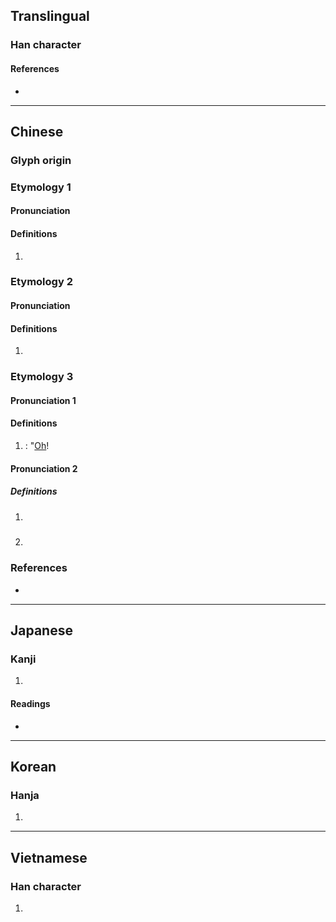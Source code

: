 {{character info}}
==Translingual==

===Han character===
{{Han char|rn=30|rad=口|as=13|sn=16|four=67034|canj=RHBK|ids=⿰口奥 (G),⿰口奧 (HTJK)}}

====References====
* {{Han ref|kx=0209.250|dkj=04359|dj=0432.100|hdz=10685.020|uh=5662|ud=22114|bh=BEBE|bd=48830}}

----

==Chinese==
{{zh-forms}}

===Glyph origin===
{{Han etym}}

<!--|h=pfs=ô
|mn=ml:ò
Which section does these pronunciations belong to?-->{{attention|zh}}

===Etymology 1===

====Pronunciation====
{{zh-pron
|m=yǔ
|c=jyu2
|mc=1
|oc=1
|cat=
}}

====Definitions====
{{zh-hanzi}}

# {{zh-only|噢咻}}

===Etymology 2===

====Pronunciation====
{{zh-pron
|m=yù,yǔ
|mc=2
|oc=2
|cat=
}}

====Definitions====
{{zh-hanzi}}

# {{zh-only|噢咿}}

===Etymology 3===

====Pronunciation 1====
{{zh-pron
|m=ō
|c=o1,ou3
|h=gd=o3
|w=0au
|cat=interj
}}

====Definitions====
{{zh-hanzi}}

# {{non-gloss definition|interjection for [[pain]], [[sadness]]; [[realization]]}}: "[[Oh]]!

====Pronunciation 2====
{{zh-pron
|w=0au
|cat=interj
}}

=====Definitions=====
{{zh-hanzi}} {{lb|zh|Shanghainese Wu}}
# {{n-g|Sentence-final particle used to indicate a monishing tone.}}
#: {{zh-x|當心 眼 噢！|tr=1taan xin nge au|Be careful!|SH}}
# {{n-g|Sentence-final particle used to indicate an informative tone.}}
#: {{zh-x|馬上 就 好 了 噢！|tr=3mo zaan+3xxieu+2hau leq au|It'd be done soon!|SH}}

===References===
* {{R:yue:Hanzi}}

{{zh-cat|Intermediate}}

----

==Japanese==

===Kanji===
{{ja-kanji|grade=|rs=口13}}

# {{rfdef|ja|sort=口13}}

====Readings====
* {{ja-readings|on=[[いく]] (iku), [[う]] (u), [[く]] (ku), [[いう]] (iu)|kun=[[うめく]] (umeku)}}

----

==Korean==

===Hanja===
{{ko-hanja|hangeul=[[욱]], [[우]]}}

# {{rfdef|ko|sort=口13}}

----

==Vietnamese==

===Han character===
{{vi-readings|reading=úc, ủ, ục|rs=口13}}

# {{rfdef|vi}}